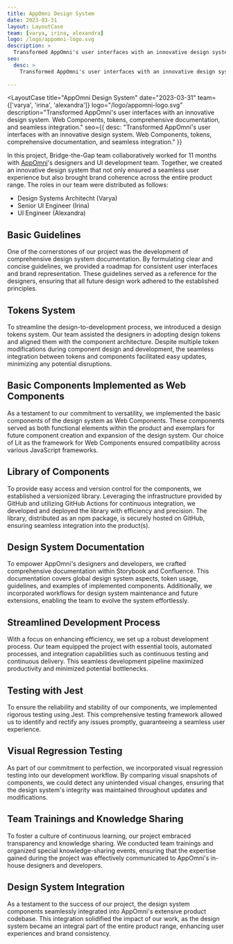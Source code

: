 ```yaml
---
title: AppOmni Design System
date: 2023-03-31
layout: LayoutCase
team: [varya, irina, alexandra]
logo: /logo/appomni-logo.svg
description: >
  Transformed AppOmni's user interfaces with an innovative design system. Web Components, tokens, comprehensive documentation, and seamless integration.
seo:
  desc: >
    Transformed AppOmni's user interfaces with an innovative design system. Web Components, tokens, comprehensive documentation, and seamless integration.
    
---
```



<LayoutCase
  title="AppOmni Design System"
  date="2023-03-31"
  team={['varya', 'irina', 'alexandra']}
  logo="/logo/appomni-logo.svg"
  description="Transformed AppOmni's user interfaces with an innovative design system. Web Components, tokens, comprehensive documentation, and seamless integration."
  seo={{
    desc: "Transformed AppOmni's user interfaces with an innovative design system. Web Components, tokens, comprehensive documentation, and seamless integration."
  }}  
>

In this project, Bridge-the-Gap team collaboratively worked for 11 months with [AppOmni](https://appomni.com/)'s designers and UI development team.
Together, we created an innovative design system that not only ensured a seamless user experience but also brought brand coherence across the entire product range.
The roles in our team were distributed as follows:

- Design Systems Architecht (Varya)
- Senior UI Engineer (Irina)
- UI Engineer (Alexandra)

## Basic Guidelines

One of the cornerstones of our project was the development of comprehensive design system documentation. By formulating clear and concise guidelines, we provided a roadmap for consistent user interfaces and brand representation. These guidelines served as a reference for the designers, ensuring that all future design work adhered to the established principles.

## Tokens System

To streamline the design-to-development process, we introduced a design tokens system. Our team assisted the designers in adopting design tokens and aligned them with the component architecture. Despite multiple token modifications during component design and development, the seamless integration between tokens and components facilitated easy updates, minimizing any potential disruptions.

## Basic Components Implemented as Web Components

As a testament to our commitment to versatility, we implemented the basic components of the design system as Web Components. These components served as both functional elements within the product and exemplars for future component creation and expansion of the design system. Our choice of Lit as the framework for Web Components ensured compatibility across various JavaScript frameworks.

## Library of Components

To provide easy access and version control for the components, we established a versionized library. Leveraging the infrastructure provided by GitHub and utilizing GitHub Actions for continuous integration, we developed and deployed the library with efficiency and precision. The library, distributed as an npm package, is securely hosted on GitHub, ensuring seamless integration into the product(s).

## Design System Documentation

To empower AppOmni's designers and developers, we crafted comprehensive documentation within Storybook and Confluence. This documentation covers global design system aspects, token usage, guidelines, and examples of implemented components. Additionally, we incorporated workflows for design system maintenance and future extensions, enabling the team to evolve the system effortlessly.

## Streamlined Development Process

With a focus on enhancing efficiency, we set up a robust development process. Our team equipped the project with essential tools, automated processes, and integration capabilities such as continuous testing and continuous delivery. This seamless development pipeline maximized productivity and minimized potential bottlenecks.

## Testing with Jest

To ensure the reliability and stability of our components, we implemented rigorous testing using Jest. This comprehensive testing framework allowed us to identify and rectify any issues promptly, guaranteeing a seamless user experience.

## Visual Regression Testing

As part of our commitment to perfection, we incorporated visual regression testing into our development workflow. By comparing visual snapshots of components, we could detect any unintended visual changes, ensuring that the design system's integrity was maintained throughout updates and modifications.

## Team Trainings and Knowledge Sharing

To foster a culture of continuous learning, our project embraced transparency and knowledge sharing. We conducted team trainings and organized special knowledge-sharing events, ensuring that the expertise gained during the project was effectively communicated to AppOmni's in-house designers and developers.

## Design System Integration

As a testament to the success of our project, the design system components seamlessly integrated into AppOmni's extensive product codebase. This integration solidified the impact of our work, as the design system became an integral part of the entire product range, enhancing user experiences and brand consistency.

</LayoutCase>